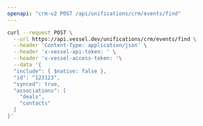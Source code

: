 ```yaml
---
openapi: "crm-v2 POST /api/unifications/crm/events/find"
---
```


<RequestExample>

```bash Request
curl --request POST \
  --url https://api.vessel.dev/unifications/crm/events/find \
  --header 'Content-Type: application/json' \
  --header 'x-vessel-api-token: ' \
  --header 'x-vessel-access-token: '\
  --data '{
  "include": { $native: false },
  "id": "123123",
  "synced": true,
  "associations": [
    "deals",
    "contacts"
  ]
}'
```

</RequestExample>
